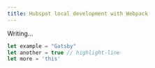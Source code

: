 ```yaml
---
title: Hubspot local development with Webpack
---
```


Writing...

```js
let example = "Gatsby"
let another = true // highlight-line
let more = 'this' 
```